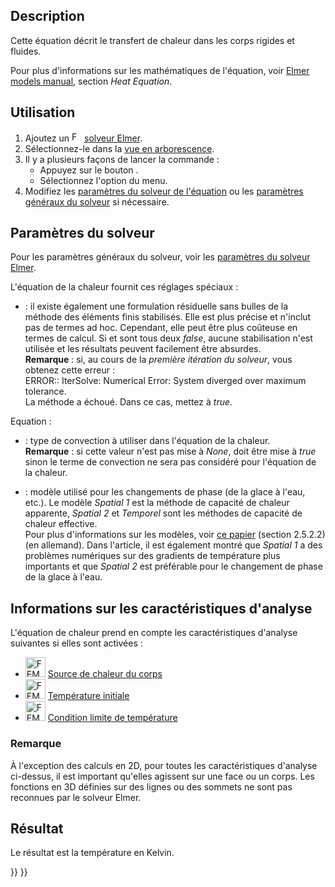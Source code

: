 <languages/>

{{Docnav/fr
|[[FEM_EquationFlux/fr|Équation de flux]]
|[[FEM_SolverControl/fr|Contrôle du solveur]]
|[[FEM_Workbench/fr|Atelier FEM]]
|IconL=FEM_EquationFlux.svg
|IconR=FEM_SolverControl.svg
|IconC=Workbench_FEM.svg
}}

{{GuiCommand/fr
|Name=FEM EquationHeat
|Name/fr=FEM Équation de chaleur
|MenuLocation=Résolution → Équation de chaleur
|Workbenches=[[FEM_Workbench/fr|FEM]]
|Version=0.17
|SeeAlso=[[FEM_tutorial/fr|FEM Tutoriel]]
}}

==Description==

Cette équation décrit le transfert de chaleur dans les corps rigides et fluides.

Pour plus d'informations sur les mathématiques de l'équation, voir [https://www.elmerfem.org/blog/documentation/ Elmer models manual], section ''Heat Equation''.

<span id="Usage"></span>
==Utilisation==

# Ajoutez un [[Image:FEM_SolverElmer.svg|16px]] [[FEM_SolverElmer/fr#Équations|solveur Elmer]].
# Sélectionnez-le dans la [[Tree_view/fr|vue en arborescence]].
# Il y a plusieurs façons de lancer la commande :
#* Appuyez sur le bouton {{Button|[[Image:FEM_EquationHeat.svg|16px]] [[FEM_EquationHeat/fr|Équation de chaleur]]}}.
#* Sélectionnez l'option {{MenuCommand|Résolution → [[Image:FEM_EquationHeat.svg|16px]] Équation de chaleur}} du menu.
# Modifiez les [[#Param.C3.A8tres_du_solveur|paramètres du solveur de l'équation]] ou les [[FEM_SolverElmer_SolverSettings/fr|paramètres généraux du solveur]] si nécessaire.

<span id="Solver_Settings"></span>
==Paramètres du solveur==

Pour les paramètres généraux du solveur, voir les [[FEM_SolverElmer_SolverSettings/fr|paramètres du solveur Elmer]].

L'équation de la chaleur fournit ces réglages spéciaux :
* {{PropertyData|Bubbles}} : il existe également une formulation résiduelle sans bulles de la méthode des éléments finis stabilisés. Elle est plus précise et n'inclut pas de termes ad hoc. Cependant, elle peut être plus coûteuse en termes de calcul. Si {{PropertyData|Bubbles}} et {{PropertyData|[[FEM_SolverElmer_SolverSettings/fr#Base|Stabilize]]}} sont tous deux ''false'', aucune stabilisation n'est utilisée et les résultats peuvent facilement être absurdes.</br>'''Remarque''' : si, au cours de la ''première itération du solveur'', vous obtenez cette erreur :</br> ERROR:: IterSolve: Numerical Error: System diverged over maximum tolerance.</br>La méthode {{PropertyData|Bubbles}} a échoué. Dans ce cas, mettez {{PropertyData|[[FEM_SolverElmer_SolverSettings/fr#Base|Stabilize]]}} à ''true''.

Equation :
* {{PropertyData|Convection}} : type de convection à utiliser dans l'équation de la chaleur.</br>'''Remarque''' : si cette valeur n'est pas mise à ''None'', {{PropertyData|[[FEM_SolverElmer_SolverSettings/fr#Base|Stabilize]]}} doit être mise à ''true'' sinon le terme de convection ne sera pas considéré pour l'équation de la chaleur.
* {{PropertyData|Phase Change Model}} : modèle utilisé pour les changements de phase (de la glace à l'eau, etc.). Le modèle ''Spatial 1'' est la méthode de capacité de chaleur apparente, ''Spatial 2'' et ''Temporel'' sont les méthodes de capacité de chaleur effective.</br>Pour plus d'informations sur les modèles, voir [https://blog.rwth-aachen.de/gfd/files/2017/07/BT_2013_Schueller_elmer_icemole.pdf ce papier] (section 2.5.2.2) (en allemand). Dans l'article, il est également montré que ''Spatial 1'' a des problèmes numériques sur des gradients de température plus importants et que ''Spatial 2'' est préférable pour le changement de phase de la glace à l'eau.

<span id="Analysis_Feature_Information"></span>
==Informations sur les caractéristiques d'analyse==

L'équation de chaleur prend en compte les caractéristiques d'analyse suivantes si elles sont activées :

* [[Image:FEM_ConstraintBodyHeatSource.svg|32px]] [[FEM_ConstraintBodyHeatSource/fr|Source de chaleur du corps]]
* [[Image:FEM_ConstraintInitialTemperature.svg|32px]] [[FEM_ConstraintInitialTemperature/fr|Température initiale]]
* [[Image:FEM_ConstraintTemperature.svg|32px]] [[FEM_ConstraintTemperature/fr|Condition limite de température]]

<span id="Note"></span>
===Remarque===

À l'exception des calculs en 2D, pour toutes les caractéristiques d'analyse ci-dessus, il est important qu'elles agissent sur une face ou un corps. Les fonctions en 3D définies sur des lignes ou des sommets ne sont pas reconnues par le solveur Elmer.

<span id="Result"></span>
==Résultat==

Le résultat est la température en Kelvin.


{{Docnav/fr
|[[FEM_EquationFlux/fr|Équation de flux]]
|[[FEM_SolverControl/fr|Contrôle du solveur]]
|[[FEM_Workbench/fr|Atelier FEM]]
|IconL=FEM_EquationFlux.svg
|IconR=FEM_SolverControl.svg
|IconC=Workbench_FEM.svg
}}

{{FEM_Tools_navi{{#translation:}}}}
{{Userdocnavi{{#translation:}}}}
{{clear}}